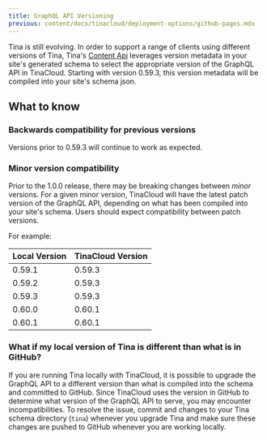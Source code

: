 ```yaml
---
title: GraphQL API Versioning
previous: content/docs/tinacloud/deployment-options/github-pages.mdx
---
```


Tina is still evolving. In order to support a range of clients using different versions of Tina, Tina's [Content Api](../#content-api) leverages version metadata in your site's generated schema to select the appropriate version of the GraphQL API in TinaCloud. Starting with version 0.59.3, this version metadata will be compiled into your site's schema json.

## What to know

### Backwards compatibility for previous versions

Versions prior to 0.59.3 will continue to work as expected.

### Minor version compatibility

Prior to the 1.0.0 release, there may be breaking changes between _minor_ versions. For a given minor version, TinaCloud will have the latest patch version of the GraphQL API, depending on what has been compiled into your site's schema. Users should expect compatibility between patch versions.

For example:

| Local Version | TinaCloud Version |
| ------------- | ----------------- |
| 0.59.1        | 0.59.3            |
| 0.59.2        | 0.59.3            |
| 0.59.3        | 0.59.3            |
| 0.60.0        | 0.60.1            |
| 0.60.1        | 0.60.1            |

### What if my local version of Tina is different than what is in GitHub?

If you are running Tina locally with TinaCloud, it is possible to upgrade the GraphQL API to a different version than what is compiled into the schema and committed to GitHub. Since TinaCloud uses the version in GitHub to determine what version of the GraphQL API to serve, you may encounter incompatibilities. To resolve the issue, commit and changes to your Tina schema directory (`tina`) whenever you upgrade Tina and make sure these changes are pushed to GitHub whenever you are working locally.

